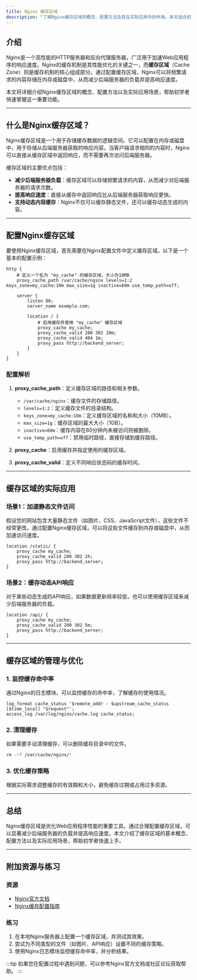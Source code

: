```yaml
---
title: Nginx 缓存区域
description: "了解Nginx缓存区域的概念、配置方法及其在实际应用中的作用。本文适合初学者，通过清晰的解释和代码示例帮助您掌握Nginx缓存区域的使用。"
---
```


## 介绍

Nginx是一个高性能的HTTP服务器和反向代理服务器，广泛用于加速Web应用程序的响应速度。Nginx的缓存机制是其性能优化的关键之一，而**缓存区域**（Cache Zone）则是缓存机制的核心组成部分。通过配置缓存区域，Nginx可以将频繁请求的内容存储在内存或磁盘中，从而减少后端服务器的负载并提高响应速度。

本文将详细介绍Nginx缓存区域的概念、配置方法以及实际应用场景，帮助初学者快速掌握这一重要功能。

---

## 什么是Nginx缓存区域？

Nginx缓存区域是一个用于存储缓存数据的逻辑空间。它可以配置在内存或磁盘中，用于存储从后端服务器获取的响应内容。当客户端请求相同的内容时，Nginx可以直接从缓存区域中返回响应，而不需要再次访问后端服务器。

缓存区域的主要优点包括：
- **减少后端服务器负载**：缓存区域可以存储频繁请求的内容，从而减少对后端服务器的请求次数。
- **提高响应速度**：直接从缓存中返回响应比从后端服务器获取响应更快。
- **支持动态内容缓存**：Nginx不仅可以缓存静态文件，还可以缓存动态生成的内容。

---

## 配置Nginx缓存区域

要使用Nginx缓存区域，首先需要在Nginx配置文件中定义缓存区域。以下是一个基本的配置示例：

```nginx
http {
    # 定义一个名为 "my_cache" 的缓存区域，大小为10MB
    proxy_cache_path /var/cache/nginx levels=1:2 keys_zone=my_cache:10m max_size=1g inactive=60m use_temp_path=off;

    server {
        listen 80;
        server_name example.com;

        location / {
            # 启用缓存并使用 "my_cache" 缓存区域
            proxy_cache my_cache;
            proxy_cache_valid 200 302 10m;
            proxy_cache_valid 404 1m;
            proxy_pass http://backend_server;
        }
    }
}
```

### 配置解析
1. **proxy_cache_path**：定义缓存区域的路径和相关参数。
   - `/var/cache/nginx`：缓存文件的存储路径。
   - `levels=1:2`：定义缓存文件的目录结构。
   - `keys_zone=my_cache:10m`：定义缓存区域的名称和大小（10MB）。
   - `max_size=1g`：缓存区域的最大大小（1GB）。
   - `inactive=60m`：缓存内容在60分钟内未被访问则被删除。
   - `use_temp_path=off`：禁用临时路径，直接存储到缓存路径。

2. **proxy_cache**：启用缓存并指定使用的缓存区域。
3. **proxy_cache_valid**：定义不同响应状态码的缓存时间。

---

## 缓存区域的实际应用

### 场景1：加速静态文件访问
假设您的网站包含大量静态文件（如图片、CSS、JavaScript文件），这些文件不经常更改。通过配置Nginx缓存区域，可以将这些文件缓存到内存或磁盘中，从而加速访问速度。

```nginx
location /static/ {
    proxy_cache my_cache;
    proxy_cache_valid 200 302 1h;
    proxy_pass http://backend_server;
}
```

### 场景2：缓存动态API响应
对于某些动态生成的API响应，如果数据更新频率较低，也可以使用缓存区域来减少后端服务器的负载。

```nginx
location /api/ {
    proxy_cache my_cache;
    proxy_cache_valid 200 302 5m;
    proxy_pass http://backend_server;
}
```

---

## 缓存区域的管理与优化

### 1. 监控缓存命中率
通过Nginx的日志模块，可以监控缓存的命中率，了解缓存的使用情况。

```nginx
log_format cache_status '$remote_addr - $upstream_cache_status [$time_local] "$request"';
access_log /var/log/nginx/cache.log cache_status;
```

### 2. 清理缓存
如果需要手动清理缓存，可以删除缓存目录中的文件。

```bash
rm -rf /var/cache/nginx/*
```

### 3. 优化缓存策略
根据实际需求调整缓存的有效期和大小，避免缓存过期或占用过多资源。

---

## 总结

Nginx缓存区域是优化Web应用程序性能的重要工具。通过合理配置缓存区域，可以显著减少后端服务器的负载并提高响应速度。本文介绍了缓存区域的基本概念、配置方法以及实际应用场景，帮助初学者快速上手。

---

## 附加资源与练习

### 资源
- [Nginx官方文档](https://nginx.org/en/docs/)
- [Nginx缓存配置指南](https://www.nginx.com/resources/wiki/start/topics/examples/caching/)

### 练习
1. 在本地Nginx服务器上配置一个缓存区域，并测试其效果。
2. 尝试为不同类型的文件（如图片、API响应）设置不同的缓存策略。
3. 使用Nginx日志模块监控缓存命中率，并分析结果。

:::tip
如果您在配置过程中遇到问题，可以参考Nginx官方文档或社区论坛获取帮助。
:::